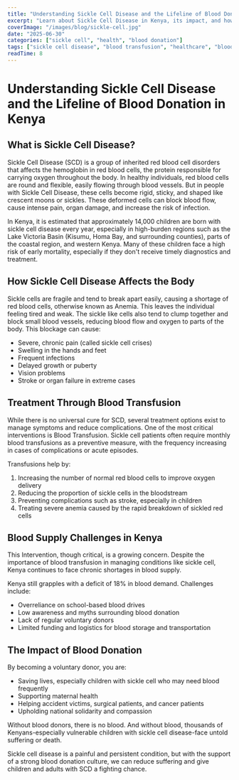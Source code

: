 ```yaml
---
title: "Understanding Sickle Cell Disease and the Lifeline of Blood Donation in Kenya"
excerpt: "Learn about Sickle Cell Disease in Kenya, its impact, and how blood donation serves as a crucial lifeline for patients"
coverImage: "/images/blog/sickle-cell.jpg"
date: "2025-06-30"
categories: ["sickle cell", "health", "blood donation"]
tags: ["sickle cell disease", "blood transfusion", "healthcare", "blood donation"]
readTime: 8
---
```


# Understanding Sickle Cell Disease and the Lifeline of Blood Donation in Kenya

## What is Sickle Cell Disease?

Sickle Cell Disease (SCD) is a group of inherited red blood cell disorders that affects the hemoglobin in red blood cells, the protein responsible for carrying oxygen throughout the body. In healthy individuals, red blood cells are round and flexible, easily flowing through blood vessels. But in people with Sickle Cell Disease, these cells become rigid, sticky, and shaped like crescent moons or sickles. These deformed cells can block blood flow, cause intense pain, organ damage, and increase the risk of infection.

In Kenya, it is estimated that approximately 14,000 children are born with sickle cell disease every year, especially in high-burden regions such as the Lake Victoria Basin (Kisumu, Homa Bay, and surrounding counties), parts of the coastal region, and western Kenya. Many of these children face a high risk of early mortality, especially if they don't receive timely diagnostics and treatment.

## How Sickle Cell Disease Affects the Body 

Sickle cells are fragile and tend to break apart easily, causing a shortage of red blood cells, otherwise known as Anemia. This leaves the individual feeling tired and weak. The sickle like cells also tend to clump together and block small blood vessels, reducing blood flow and oxygen to parts of the body. This blockage can cause:

- Severe, chronic pain (called sickle cell crises)
- Swelling in the hands and feet
- Frequent infections
- Delayed growth or puberty
- Vision problems
- Stroke or organ failure in extreme cases

## Treatment Through Blood Transfusion

While there is no universal cure for SCD, several treatment options exist to manage symptoms and reduce complications. One of the most critical interventions is Blood Transfusion. Sickle cell patients often require monthly blood transfusions as a preventive measure, with the frequency increasing in cases of complications or acute episodes.

Transfusions help by:
1. Increasing the number of normal red blood cells to improve oxygen delivery
2. Reducing the proportion of sickle cells in the bloodstream
3. Preventing complications such as stroke, especially in children
4. Treating severe anemia caused by the rapid breakdown of sickled red cells

## Blood Supply Challenges in Kenya

This Intervention, though critical, is a growing concern. Despite the importance of blood transfusion in managing conditions like sickle cell, Kenya continues to face chronic shortages in blood supply. 

Kenya still grapples with a deficit of 18% in blood demand. Challenges include:

- Overreliance on school-based blood drives
- Low awareness and myths surrounding blood donation
- Lack of regular voluntary donors
- Limited funding and logistics for blood storage and transportation

## The Impact of Blood Donation

By becoming a voluntary donor, you are:
- Saving lives, especially children with sickle cell who may need blood frequently
- Supporting maternal health
- Helping accident victims, surgical patients, and cancer patients
- Upholding national solidarity and compassion

Without blood donors, there is no blood. And without blood, thousands of Kenyans-especially vulnerable children with sickle cell disease-face untold suffering or death.

Sickle cell disease is a painful and persistent condition, but with the support of a strong blood donation culture, we can reduce suffering and give children and adults with SCD a fighting chance.
